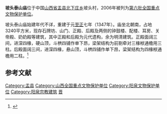 {{coord|38|09|46|N|113|34|34|E|display=title|scale:10000}}
{{文物保护单位
| 级别 = 全国
| 名称 = 坡头泰山庙
| 图片 = 
| 所在 = [[山西省|山西省]][[盂县|盂县]]
| 分类 = 古建筑
| 时代 = 元至清
| 编号 = [[第六批全国重点文物保护单位|第六批]]第405项
| 登录 = 2006年5月25日
}}

'''坡头泰山庙'''位于中国[[山西省|山西省]][[盂县|盂县]][[北下庄乡|北下庄乡]]坡头村，2006年被列为[[第六批全国重点文物保护单位|第六批全国重点文物保护单位]]。

坡头泰山庙始建年代不详，重建于元[[至正|至正]]七年（1347年）。庙坐北朝南，占地3240平方米，现存石牌坊、山门、正殿、后殿及两侧的钟鼓楼、配楼、耳房、关帝殿、奶奶殿等建筑，其中正殿和后殿为元代遗构，余为明清建筑。正殿面阔三间，进深四椽，硬山顶，斗栱四铺作单下昂，梁架结构为前劄牵对三椽栿通檐用三柱。后殿面阔三间，进深四椽，悬山顶，斗栱四铺作单下昂，梁架结构为四椽栿通檐用二柱。<ref>{{Cite book |author=国家文物局 编 |title=全国重点文物保护单位（第六批）·第Ⅳ卷 |publisher=文物出版社 |year=2008 |isbn=978-7-5010-2446-9 |pages=346 }}</ref>

==参考文献==
{{reflist}}

{{山西全国重点文物保护单位}}

{{DEFAULTSORT:po}}
[[Category:盂县|Category:盂县]]
[[Category:山西全国重点文物保护单位|Category:山西全国重点文物保护单位]]
[[Category:阳泉文物保护单位|Category:阳泉文物保护单位]]
[[Category:阳泉宗教建筑|Category:阳泉宗教建筑]]
[[Category:东岳庙|晋]]